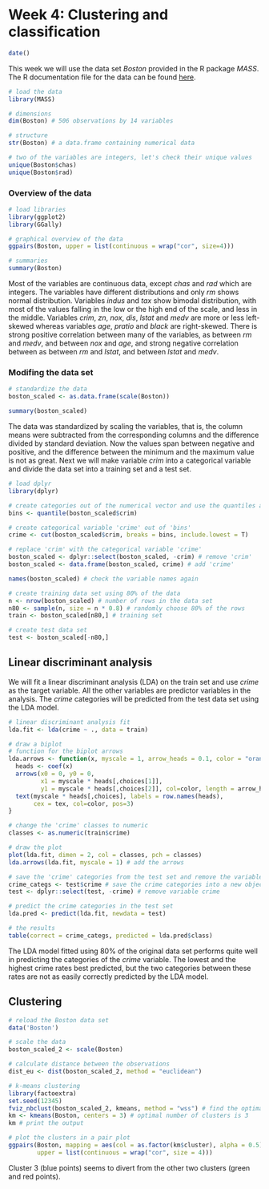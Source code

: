 # Week 4: Clustering and classification

```r
date()
```

This week we will use the data set *Boston* provided in the R package *MASS*. The R documentation file for the data can be found [here](https://stat.ethz.ch/R-manual/R-devel/library/MASS/html/Boston.html). 

```r
# load the data 
library(MASS)

# dimensions
dim(Boston) # 506 observations by 14 variables

# structure
str(Boston) # a data.frame containing numerical data

# two of the variables are integers, let's check their unique values
unique(Boston$chas)
unique(Boston$rad)
```

### Overview of the data
```r
# load libraries
library(ggplot2)
library(GGally)

# graphical overview of the data
ggpairs(Boston, upper = list(continuous = wrap("cor", size=4)))

# summaries
summary(Boston)
```

Most of the variables are continuous data, except *chas* and *rad* which are integers. The variables have different distributions and only *rm* shows normal distribution. Variables *indus* and *tax* show bimodal distribution, with most of the values falling in the low or the high end of the scale, and less in the middle. Variables *crim*, *zn*,  *nox*, *dis*, *lstat* and *medv* are more or less left-skewed whereas variables *age*, *pratio* and *black* are right-skewed. There is strong positive correlation between many of the variables, as between *rm* and *medv*, and between *nox* and *age*, and strong negative correlation between as between *rm* and *lstat*, and between *lstat* and *medv*.


### Modifing the data set

```r
# standardize the data
boston_scaled <- as.data.frame(scale(Boston))

summary(boston_scaled)
```

The data was standardized by scaling the variables, that is, the column means were subtracted from the corresponding columns and the difference divided by standard deviation. Now the values span between negative and positive, and the difference between the minimum and the maximum value is not as great. Next we will make variable *crim* into a categorical variable and divide the data set into a training set and a test set.

```r
# load dplyr
library(dplyr)

# create categories out of the numerical vector and use the quantiles as break points
bins <- quantile(boston_scaled$crim)

# create categorical variable 'crime' out of 'bins'
crime <- cut(boston_scaled$crim, breaks = bins, include.lowest = T)

# replace 'crim' with the categorical variable 'crime'
boston_scaled <- dplyr::select(boston_scaled, -crim) # remove 'crim'
boston_scaled <- data.frame(boston_scaled, crime) # add 'crime'

names(boston_scaled) # check the variable names again

# create training data set using 80% of the data
n <- nrow(boston_scaled) # number of rows in the data set
n80 <- sample(n, size = n * 0.8) # randomly choose 80% of the rows
train <- boston_scaled[n80,] # training set

# create test data set
test <- boston_scaled[-n80,] 
```

## Linear discriminant analysis 

We will fit a linear discriminant analysis (LDA) on the train set and use *crime* as the target variable. All the other variables are predictor variables in the analysis. The *crime* categories will be predicted from the test data set using the LDA model. 

```r
# linear discriminant analysis fit
lda.fit <- lda(crime ~ ., data = train)

# draw a biplot
# function for the biplot arrows
lda.arrows <- function(x, myscale = 1, arrow_heads = 0.1, color = "orange", tex = 0.75, choices = c(1,2)){
  heads <- coef(x)
  arrows(x0 = 0, y0 = 0, 
         x1 = myscale * heads[,choices[1]], 
         y1 = myscale * heads[,choices[2]], col=color, length = arrow_heads)
  text(myscale * heads[,choices], labels = row.names(heads), 
       cex = tex, col=color, pos=3)
}

# change the 'crime' classes to numeric
classes <- as.numeric(train$crime)

# draw the plot
plot(lda.fit, dimen = 2, col = classes, pch = classes)
lda.arrows(lda.fit, myscale = 1) # add the arrows

# save the 'crime' categories from the test set and remove the variable from the set
crime_categs <- test$crime # save the crime categories into a new object
test <- dplyr::select(test, -crime) # remove variable crime 

# predict the crime categories in the test set
lda.pred <- predict(lda.fit, newdata = test)

# the results
table(correct = crime_categs, predicted = lda.pred$class)
```

The LDA model fitted using 80% of the original data set performs quite well in predicting the categories of the *crime* variable. The lowest and the highest crime rates best predicted, but the two categories between these rates are not as easily correctly predicted by the LDA model. 


## Clustering 

```r
# reload the Boston data set
data('Boston')

# scale the data
boston_scaled_2 <- scale(Boston)

# calculate distance between the observations
dist_eu <- dist(boston_scaled_2, method = "euclidean")

# k-means clustering
library(factoextra)
set.seed(12345)
fviz_nbclust(boston_scaled_2, kmeans, method = "wss") # find the optimal amount of clusters
km <- kmeans(Boston, centers = 3) # optimal number of clusters is 3
km # print the output

# plot the clusters in a pair plot
ggpairs(Boston, mapping = aes(col = as.factor(km$cluster), alpha = 0.5),
        upper = list(continuous = wrap("cor", size = 4)))
```

Cluster 3 (blue points) seems to divert from the other two clusters (green and red points).